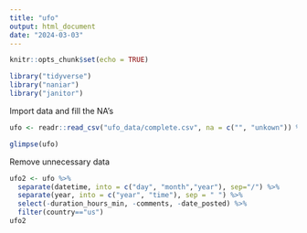 ```yaml
---
title: "ufo"
output: html_document
date: "2024-03-03"
---
```


```r
knitr::opts_chunk$set(echo = TRUE)
```

```r
library("tidyverse")
library("naniar")
library("janitor")
```

Import data and fill the NA's 
```r
ufo <- readr::read_csv("ufo_data/complete.csv", na = c("", "unkown")) %>% clean_names
```
```r
glimpse(ufo)
```
Remove unnecessary data
```r
ufo2 <- ufo %>%
  separate(datetime, into = c("day", "month","year"), sep="/") %>%
  separate(year, into = c("year", "time"), sep = " ") %>%
  select(-duration_hours_min, -comments, -date_posted) %>%
  filter(country=="us")
ufo2
```

